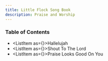 ```yaml
---
title: Little Flock Song Book
description: Praise and Worship
---
```



### Table of Contents

* <ListItem as={<Link to="/hallelujah" />}>Hallelujah</ListItem>
* <ListItem as={<Link to="/ShoutToTheLord" />}>Shout To The Lord</ListItem>
* <ListItem as={<Link to="/PraiseLooksGoodOnYou" />}>Praise Looks Good On You</ListItem>